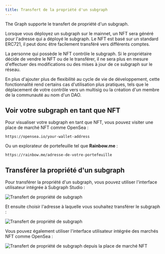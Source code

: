 ```yaml
---
title: Transfert de la propriété d'un subgraph
---
```


The Graph supporte le transfert de propriété d'un subgraph.

Lorsque vous déployez un subgraph sur le mainnet, un NFT sera généré pour l'adresse qui a déployé le subgraph. Le NFT est basé sur un standard ERC721, il peut donc être facilement transféré vers différents comptes.

La personne qui possède le NFT contrôle le subgraph. Si le propriétaire décide de vendre le NFT ou de le transférer, il ne sera plus en mesure d'effectuer des modifications ou des mises à jour de ce subgraph sur le réseau.

En plus d'ajouter plus de flexibilité au cycle de vie de développement, cette fonctionnalité rend certains cas d'utilisation plus pratiques, tels que le déplacement de votre contrôle vers un multisig ou la création d'un membre de la communauté au nom d'un DAO.

## Voir votre subgraph en tant que NFT

Pour visualiser votre subgraph en tant que NFT, vous pouvez visiter une place de marché NFT comme OpenSea :

```
https://opensea.io/your-wallet-address
```

Ou un explorateur de portefeuille tel que **Rainbow.me** :

```
https://rainbow.me/adresse-de-votre-portefeuille
```

## Transférer la propriété d'un subgraph

Pour transférer la propriété d'un subgraph, vous pouvez utiliser l'interface utilisateur intégrée à Subgraph Studio :

![Transfert de propriété de subgraph](/img/subgraph-ownership-transfer-1.png)

Et ensuite choisir l'adresse à laquelle vous souhaitez transférer le subgraph :

![Transfert de propriété de subgraph](/img/subgraph-ownership-transfer-2.png)

Vous pouvez également utiliser l'interface utilisateur intégrée des marchés NFT comme OpenSea :

![Transfert de propriété de subgraph depuis la place de marché NFT](/img/subgraph-ownership-transfer-nft-marketplace.png)
